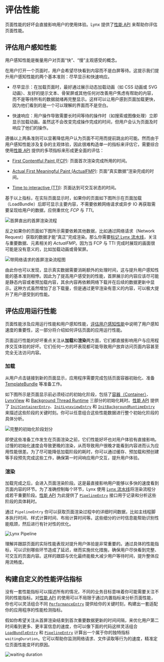 # 评估性能

页面性能的好坏会直接影响用户的使用体验。Lynx 提供了[性能 API](api/lynx-api/performance-api) 来帮助你评估页面性能。

## 评估用户感知性能

用户感知性能是衡量用户对页面“快”、“慢”主观感受的概念。

在用户打开一个页面时，用户会希望尽快看到内容而不是白屏等待。这提示我们提升用户感知性能的两个基本准则：尽早显示和快速响应。

- 尽早显示：在加载页面时，最好通过展示动态加载动画（如 CSS 动画或 SVG 动画）、友好的提示文本、骨架屏或其他任何对改善用户焦虑有帮助的内容，而不是等待所有的数据就绪再完整显示。这样可以让用户感到页面加载更快，因为他们看到的是一个可以理解的界面而不是空白。

- 快速响应：用户操作导致需要长时间等待的操作时（如搜索或图像处理）立即显示加载动画。虽然这不会改变完成操作完成的时间，但用户会认为页面及时响应了他们的操作。

遵循以上两条准则可以显著降低用户认为页面不可用而提前跳出的可能。然而由于用户感知性能涉及复杂的主观体验，因此很难构造单一的指标来评估它，需要综合使用[性能 API](api/lynx-api/performance-api) 提供的多项指标来形成更全面的评估：

- [First Contentful Paint (FCP)](api/lynx-api/performance-api/performance-entry/metric-fcp-entry): 页面首次渲染完成所用的时间。

- [Actual First Meaningful Paint (ActualFMP)](api/lynx-api/performance-api/performance-entry/metric-actual-fmp-entry): 页面“真实数据”渲染完成的时间。

- [Time to interactive (TTI)](api/lynx-api/performance-api/performance-entry/metric-tti-entry): 页面达到可交互状态的时间。

基于以上指标，在实际页面显示时，如果你的页面如下图所示在页面加载（LoadBundle）后即可显示主要内容，不需要依赖网络请求或异步 IO 再获取需要呈现给用户的数据，应侧重优化 _FCP_ 与 _TTI_。

![首屏直出的首屏渲染流程](/assets/doc/first-render-without-network.png '首屏直出的首屏渲染流程')

反之如果你的页面如下图所示需要依赖其他数据，比如通过网络请求（Network Request）获取的数据才能“真正”完成渲染。那么你需要[标记 Lynx 流水线](guide/performance/timing-flag)，关注与重要数据、元素相关的 _ActualFMP_。因为当 FCP 与 TTI 完成时展现的画面很可能是没有意义的，比如加载动画或骨架屏。

![带网络请求的首屏渲染流程图](/assets/doc/first-render-with-network.png '带网络请求的首屏渲染流程')

由此你也可以发现，显示真实数据需要消耗额外的处理时间，这与提升用户感知性能的基本准则相悖。因此为了提高用户感受到的性能，首屏展示的内容应该尽可能是静态内容或者预加载内容，其余内容再依赖网络下载并在后续的数据更新中显示。这种方式虽然增加了总下载量，但是通过更早渲染有意义的内容，可以极大提升了用户感受到的性能。

## 评估应用运行性能

页面性能涉及应用运行性能和用户感知性能，[评估用户感知性能](./evaluating-performance#评估用户感知性能)中说明了用户感知速度的重要性，这一部分将介绍如何评估页面的应用运行性能。

页面运行性能的好坏重点关注从**加载**和**渲染**两方面，它们都直接影响用户与应用程序交互体验的好坏。它们任何一方的坏表现都可能导致用户放弃访问页面内容甚至完全无法访问内容。

### 加载

从用户点击链接到新的页面显示，应用程序需要完成包括页面容器初始化、准备 [TemplateBundle](guide/spec#template-bundle) 等准备工作。

如下图所示是页面显示前必须经过的初始化阶段，包括了[容器（Container）](api/lynx-api/performance-api/performance-entry/init-container-entry)、[LynxView](guide/spec#lynxview①) 和 [Background Thread Runtime](guide/spec#background-thread-runtime) 三部分的初始化耗时。[性能 API](api/lynx-api/performance-api) 提供了 [`InitContainerEntry`](api/lynx-api/performance-api/performance-entry/init-container-entry)、[`InitLynxviewEntry`](api/lynx-api/performance-api/performance-entry/init-lynxview-entry) 和 [`InitBackgroundRuntimeEntry`](api/lynx-api/performance-api/performance-entry/init-background-runtime-entry) 来描述这些阶段的关键时刻。你可以任意组合这些性能数据进行整个初始化阶段的具体分析。

![完整的初始化阶段划分](/assets/doc/all-init-process.png '完整的初始化阶段划分')

即使这些准备工作发生在页面渲染之前，它们性能好坏也对用户体验有直接影响。过慢的初始化速度会导致更晚的渲染，从而导致用户很晚才能看到内容进而认为应用性能很差。为了尽可能降低加载阶段的耗时，你可以通过缓存、预加载和预创建等手段预先完成这些工作，确保第一时间响应用户交互，提升用户体验。

### 渲染

加载完成之后，会进入页面渲染阶段。这是最直接影响用户能够以多快的速度看到页面内容的环节。为了准确控制每个环节，Lynx 使用 [Lynx 流水线](guide/spec#lynx-pipeline)将渲染流程分成若干重要阶段。[性能 API](api/lynx-api/performance-api) 为此提供了 [`PipelineEntry`](api/lynx-api/performance-api/performance-entry/pipeline-entry) 接口用于记录和分析这些阶段的具体耗时。

通过 `PipelineEntry` 你可以获取页面渲染过程中的详细时间数据，比如主线程脚本执行时间、样式计算时间、布局计算时间等。这些细分的计时信息能帮助识别性能瓶颈，然后进行有针对性的优化。

![Lynx Pipeline](/assets/doc/pipeline-entry.png 'Lynx Pipeline')

理解并跟踪页面的实际性能表现对提升用户体验是非常重要的。通过具体的性能指标，可以识别哪些环节造成了延迟，继而实施优化措施，确保用户尽快看到完整、可交互的页面内容。这样的跟踪与优化最终能极大减少用户等待时间，提升整体应用流畅度。

## 构建自定义的性能评估指标

没有一套性能指标可以描述所有的情况，不同的业务目标意味着你可能需要关注不同的性能指标。对[性能 API](api/lynx-api/performance-api) 的使用可以不局限于通过内置指标来分析页面性能，你也可以灵活组合不同 [`PerformanceEntry`](api/lynx-api/performance-api/performance-entry) 提供给你的关键时刻，构建出一套适配你的应用程序的性能检测指标。

假如你希望关注从首屏渲染结束到首次重要数据更新的时间间隔，来优化用户第二时间看到更多、更丰富信息的速度，你可以像下面的代码这样灵活组合 [`LoadBundleEntry`](api/lynx-api/performance-api/performance-entry/load-bundle-entry) 和
[`PipelineEntry`](api/lynx-api/performance-api/performance-entry/pipeline-entry) 计算出一个属于你的独特指标 `waitingDuration`。它可以帮助你监测网络请求、文件读取等行为的速度，精准定位页面性能变坏的原因。

![waiting duration](/assets/doc/custom-metric-waitingduration.png)


<Go
  example="performance-api"
  defaultFile="src/create_custom_performance_metric/index.tsx"
  img="/assets/doc/create-custom-performance-metric.jpeg"
  highlight="{18-40}"
  entry="src/create_custom_performance_metric"
/>
